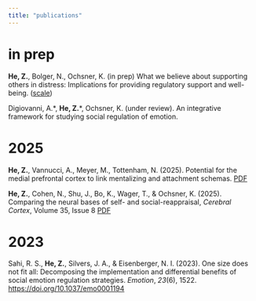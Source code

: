 ```yaml
---
title: "publications"
---
```


# in prep

**He, Z.**, Bolger, N., Ochsner, K. (in prep) What we believe about supporting others in distress: Implications for providing regulatory support and well-being. ([scale](RBSR_Scale.pdf))

Digiovanni, A.\*, **He, Z.**\*, Ochsner, K. (under review). An integrative framework for studying social regulation of emotion.

# 2025

**He, Z.**, Vannucci, A., Meyer, M., Tottenham, N. (2025). Potential for the medial prefrontal cortex to link mentalizing and attachment schemas. [PDF](attach_mentalize.pdf)

**He, Z.**, Cohen, N., Shu, J., Bo, K., Wager, T., & Ochsner, K. (2025). Comparing the neural bases of self- and social-reappraisal, *Cerebral Cortex*, Volume 35, Issue 8 [PDF](He_et_al_2025.pdf)

# 2023

Sahi, R. S., **He, Z.**, Silvers, J. A., & Eisenberger, N. I. (2023). One size does not fit all: Decomposing the implementation and differential benefits of social emotion regulation strategies. *Emotion*, *23*(6), 1522. [https://doi.org/10.1037/emo0001194](https://psycnet.apa.org/doi/10.1037/emo0001194)
